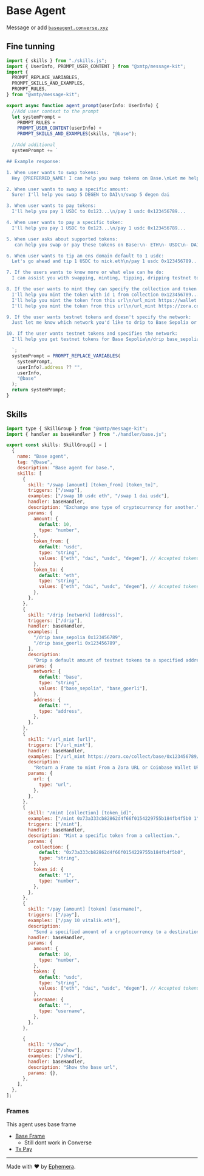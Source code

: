 # Base Agent

Message or add [`baseagent.converse.xyz`](https://converse.xyz/dm/baseagent.converse.xyz)

## Fine tunning

```jsx
import { skills } from "./skills.js";
import { UserInfo, PROMPT_USER_CONTENT } from "@xmtp/message-kit";
import {
  PROMPT_REPLACE_VARIABLES,
  PROMPT_SKILLS_AND_EXAMPLES,
  PROMPT_RULES,
} from "@xmtp/message-kit";

export async function agent_prompt(userInfo: UserInfo) {
  //Add user context to the prompt
  let systemPrompt =
    PROMPT_RULES +
    PROMPT_USER_CONTENT(userInfo) +
    PROMPT_SKILLS_AND_EXAMPLES(skills, "@base");

  //Add additional
  systemPrompt += `

## Example response:

1. When user wants to swap tokens:
  Hey {PREFERRED_NAME! I can help you swap tokens on Base.\nLet me help you swap 10 USDC to ETH\n/swap 10 usdc eth

2. When user wants to swap a specific amount:
  Sure! I'll help you swap 5 DEGEN to DAI\n/swap 5 degen dai

3. When user wants to pay tokens:
  I'll help you pay 1 USDC to 0x123...\n/pay 1 usdc 0x123456789...

4. When user wants to pay a specific token:
  I'll help you pay 1 USDC to 0x123...\n/pay 1 usdc 0x123456789...

5. When user asks about supported tokens:
   can help you swap or pay these tokens on Base:\n- ETH\n- USDC\n- DAI\n- DEGEN\nJust let me know the amount and which tokens you'd like to swap or pay!

6. When user wants to tip an ens domain default to 1 usdc:
  Let's go ahead and tip 1 USDC to nick.eth\n/pay 1 usdc 0x123456789...

7. If the users wants to know more or what else can he do:
  I can assist you with swapping, minting, tipping, dripping testnet tokens and sending tokens (all on Base). Just let me know what you need help with!.

8. If the user wants to mint they can specify the collection and token id or a Url from Coinbase Wallet URL or Zora URL:
  I'll help you mint the token with id 1 from collection 0x123456789...\n/mint 0x123456789... 1
  I'll help you mint the token from this url\n/url_mint https://wallet.coinbase.com/nft/mint/eip155:1:erc721:0x123456789...
  I'll help you mint the token from this url\n/url_mint https://zora.co/collect/base/0x123456789/1...

9. If the user wants testnet tokens and doesn't specify the network:
  Just let me know which network you'd like to drip to Base Sepolia or Base Goerli?

10. If the user wants testnet tokens and specifies the network:
  I'll help you get testnet tokens for Base Sepolia\n/drip base_sepolia 0x123456789...

  `;
  systemPrompt = PROMPT_REPLACE_VARIABLES(
    systemPrompt,
    userInfo?.address ?? "",
    userInfo,
    "@base"
  );
  return systemPrompt;
}
```

## Skills

```jsx
import type { SkillGroup } from "@xmtp/message-kit";
import { handler as baseHandler } from "./handler/base.js";

export const skills: SkillGroup[] = [
  {
    name: "Base agent",
    tag: "@base",
    description: "Base agent for base.",
    skills: [
      {
        skill: "/swap [amount] [token_from] [token_to]",
        triggers: ["/swap"],
        examples: ["/swap 10 usdc eth", "/swap 1 dai usdc"],
        handler: baseHandler,
        description: "Exchange one type of cryptocurrency for another.",
        params: {
          amount: {
            default: 10,
            type: "number",
          },
          token_from: {
            default: "usdc",
            type: "string",
            values: ["eth", "dai", "usdc", "degen"], // Accepted tokens
          },
          token_to: {
            default: "eth",
            type: "string",
            values: ["eth", "dai", "usdc", "degen"], // Accepted tokenss
          },
        },
      },
      {
        skill: "/drip [network] [address]",
        triggers: ["/drip"],
        handler: baseHandler,
        examples: [
          "/drip base_sepolia 0x123456789",
          "/drip base_goerli 0x123456789",
        ],
        description:
          "Drip a default amount of testnet tokens to a specified address.",
        params: {
          network: {
            default: "base",
            type: "string",
            values: ["base_sepolia", "base_goerli"],
          },
          address: {
            default: "",
            type: "address",
          },
        },
      },
      {
        skill: "/url_mint [url]",
        triggers: ["/url_mint"],
        handler: baseHandler,
        examples: ["/url_mint https://zora.co/collect/base/0x123456789/1..."],
        description:
          "Return a Frame to mint From a Zora URL or Coinbase Wallet URL",
        params: {
          url: {
            type: "url",
          },
        },
      },
      {
        skill: "/mint [collection] [token_id]",
        examples: ["/mint 0x73a333cb82862d4f66f0154229755b184fb4f5b0 1"],
        triggers: ["/mint"],
        handler: baseHandler,
        description: "Mint a specific token from a collection.",
        params: {
          collection: {
            default: "0x73a333cb82862d4f66f0154229755b184fb4f5b0",
            type: "string",
          },
          token_id: {
            default: "1",
            type: "number",
          },
        },
      },
      {
        skill: "/pay [amount] [token] [username]",
        triggers: ["/pay"],
        examples: ["/pay 10 vitalik.eth"],
        description:
          "Send a specified amount of a cryptocurrency to a destination address.",
        handler: baseHandler,
        params: {
          amount: {
            default: 10,
            type: "number",
          },
          token: {
            default: "usdc",
            type: "string",
            values: ["eth", "dai", "usdc", "degen"], // Accepted tokens
          },
          username: {
            default: "",
            type: "username",
          },
        },
      },

      {
        skill: "/show",
        triggers: ["/show"],
        examples: ["/show"],
        handler: baseHandler,
        description: "Show the base url",
        params: {},
      },
    ],
  },
];
```

### Frames

This agent uses base frame

- [Base Frame](https://messagekit.ephemerahq.com/directory/basetxframe)
  - Still dont work in Converse
- [Tx Pay](https://messagekit.ephemerahq.com/directory/txpay)

---

Made with ❤️ by [Ephemera](https://ephemerahq.com).
